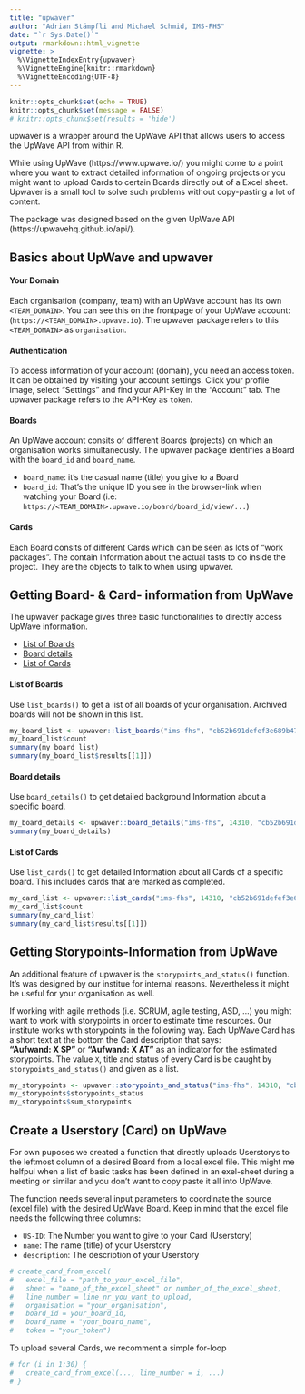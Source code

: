 ---
title: "upwaver"
author: "Adrian Stämpfli and Michael Schmid, IMS-FHS"
date: "`r Sys.Date()`"
output: rmarkdown::html_vignette
vignette: >
  %\VignetteIndexEntry{upwaver}
  %\VignetteEngine{knitr::rmarkdown}
  %\VignetteEncoding{UTF-8}
---

```{r setup, include=FALSE, message=FALSE, results='hide'}
knitr::opts_chunk$set(echo = TRUE)
knitr::opts_chunk$set(message = FALSE)
# knitr::opts_chunk$set(results = 'hide')
```

<!-- Code for adding footnotes: footnotes^[This is a footnote.] -->

upwaver is a wrapper around the UpWave API that allows users to access the UpWave API from 
within R.  
  
While using UpWave (https://www.upwave.io/) you might come to a point where you want to 
extract detailed information of ongoing projects or you might want to upload Cards to certain
Boards directly out of a Excel sheet. Upwaver is a small tool to solve such problems without 
copy-pasting a lot of content.  

The package was designed based on the given UpWave API (https://upwavehq.github.io/api/).


## Basics about UpWave and upwaver

#### Your Domain
Each organisation (company, team) with an UpWave account has its own `<TEAM_DOMAIN>`. 
You can see this on the frontpage of your UpWave account: (`https://<TEAM_DOMAIN>.upwave.io`). 
The upwaver package refers to this `<TEAM_DOMAIN>` as `organisation`.  
  
#### Authentication
To access information of your account (domain), you need an access token. It can be obtained 
by visiting your account settings. Click your profile image, select “Settings” and find your 
API-Key in the “Account” tab. The upwaver package refers to the API-Key as `token`. 
  
#### Boards
An UpWave account consits of different Boards (projects) on which an organisation works
simultaneously. The upwaver package identifies a Board with the `board_id` and `board_name`. 

 * `board_name`: it's the casual name (title) you give to a Board 
 * `board_id`: That's the unique ID you see in the browser-link when watching your Board (i.e: 
    `https://<TEAM_DOMAIN>.upwave.io/board/board_id/view/...`)

#### Cards
Each Board consits of different Cards which can be seen as lots of "work packages". The contain
Information about the actual tasts to do inside the project. They are the objects to talk 
to when using upwaver. 


## Getting Board- & Card- information from UpWave
The upwaver package gives three basic functionalities to directly access UpWave information. 

 * [List of Boards](#list_of_boards) 
 * [Board details](#board_details)
 * [List of Cards](#list_of_cards)


#### List of Boards {#list_of_boards}
Use `list_boards()` to get a list of all boards of your organisation. Archived boards will
not be shown in this list.
```{r}
my_board_list <- upwaver::list_boards("ims-fhs", "cb52b691defef3e689b47e4caa9fa24e0db6858b")
my_board_list$count
summary(my_board_list)
summary(my_board_list$results[[1]])
```


#### Board details {#board_details}
Use `board_details()` to get detailed background Information about a specific board. 
```{r}
my_board_details <- upwaver::board_details("ims-fhs", 14310, "cb52b691defef3e689b47e4caa9fa24e0db6858b")
summary(my_board_details)
```


#### List of Cards {#list_of_cards}
Use `list_cards()` to get detailed Information about all Cards of a specific board. This 
includes cards that are marked as completed. 
```{r}
my_card_list <- upwaver::list_cards("ims-fhs", 14310, "cb52b691defef3e689b47e4caa9fa24e0db6858b")
my_card_list$count
summary(my_card_list)
summary(my_card_list$results[[1]])
```


## Getting Storypoints-Information from UpWave
An additional feature of upwaver is the `storypoints_and_status()` function. It's was designed by our 
institue for internal reasons. Nevertheless it might be useful for your organisation as well.  
  
If working with agile methods (i.e. SCRUM, agile testing, ASD, ...) you might want to work with
storypoints in order to estimate time resources. Our institute works with storypoints in the 
following way. Each UpWave Card has a short text at the bottom the Card description that says:  
**"Aufwand: X SP"** or **"Aufwand: X AT"** as an indicator for the estimated storypoints. 
The value `X`, title and status of every Card is be caught by `storypoints_and_status()` and
given as a list. 
```{r}
my_storypoints <- upwaver::storypoints_and_status("ims-fhs", 14310, "cb52b691defef3e689b47e4caa9fa24e0db6858b")
my_storypoints$storypoints_status
my_storypoints$sum_storypoints
```


## Create a Userstory (Card) on UpWave
For own puposes we created a function that directly uploads Userstorys to the leftmost column of
a desired Board from a local excel file. This might me helfpul when a list of basic tasks has
been defined in an exel-sheet during a meeting or similar and you don't want to copy paste it 
all into UpWave. 

The function needs several input parameters to coordinate the source (excel file) with the 
desired UpWave Board. Keep in mind that the excel file needs the following three columns: 

  * `US-ID`: The Number you want to give to your Card (Userstory)
  * `name`: The name (title) of your Userstory
  * `description`: The description of your Userstory
  
```{r}
# create_card_from_excel(
#   excel_file = "path_to_your_excel_file", 
#   sheet = "name_of_the_excel_sheet" or number_of_the_excel_sheet, 
#   line_number = line_nr_you_want_to_upload, 
#   organisation = "your_organisation", 
#   board_id = your_board_id, 
#   board_name = "your_board_name", 
#   token = "your_token")
```

To upload several Cards, we recomment a simple for-loop
```{r}
# for (i in 1:30) {
#   create_card_from_excel(..., line_number = i, ...)
# }
```


